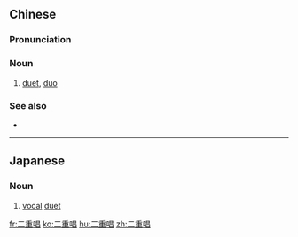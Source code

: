 ==Chinese==
{{zh-forms|type=21}}

===Pronunciation===
{{zh-pron
|m=èrchóngchàng
|c=ji6 cung4 coeng3
|cat=n
}}

===Noun===
{{zh-noun}}

# {{qualifier|music}} [[duet]], [[duo]]

===See also===
* {{zh-l|二重奏}}

{{zh-cat|Music}}

----

==Japanese==
{{ja-kanjitab|に|じゅう|しょう|yomi=on}}

===Noun===
{{ja-noun|にじゅうしょう}}

# [[vocal]] [[duet]]

[[fr:二重唱]]
[[ko:二重唱]]
[[hu:二重唱]]
[[zh:二重唱]]